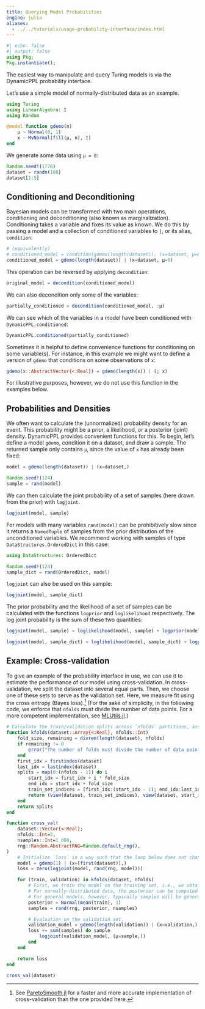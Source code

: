 ```yaml
---
title: Querying Model Probabilities
engine: julia
aliases:
  - ../../tutorials/usage-probability-interface/index.html
---
```


```julia
#| echo: false
#| output: false
using Pkg;
Pkg.instantiate();
```

The easiest way to manipulate and query Turing models is via the DynamicPPL probability interface.

Let's use a simple model of normally-distributed data as an example.

```julia
using Turing
using LinearAlgebra: I
using Random

@model function gdemo(n)
    μ ~ Normal(0, 1)
    x ~ MvNormal(fill(μ, n), I)
end
```

We generate some data using `μ = 0`:

```julia
Random.seed!(1776)
dataset = randn(100)
dataset[1:5]
```

## Conditioning and Deconditioning

Bayesian models can be transformed with two main operations, conditioning and deconditioning (also known as marginalization).
Conditioning takes a variable and fixes its value as known.
We do this by passing a model and a collection of conditioned variables to `|`, or its alias, `condition`:

```julia
# (equivalently)
# conditioned_model = condition(gdemo(length(dataset)), (x=dataset, μ=0))
conditioned_model = gdemo(length(dataset)) | (x=dataset, μ=0)
```

This operation can be reversed by applying `decondition`:

```julia
original_model = decondition(conditioned_model)
```

We can also decondition only some of the variables:

```julia
partially_conditioned = decondition(conditioned_model, :μ)
```

We can see which of the variables in a model have been conditioned with `DynamicPPL.conditioned`:

```julia
DynamicPPL.conditioned(partially_conditioned)
```

::: {.callout-note}
Sometimes it is helpful to define convenience functions for conditioning on some variable(s).
For instance, in this example we might want to define a version of `gdemo` that conditions on some observations of `x`:

```julia
gdemo(x::AbstractVector{<:Real}) = gdemo(length(x)) | (; x)
```

For illustrative purposes, however, we do not use this function in the examples below.
:::

## Probabilities and Densities

We often want to calculate the (unnormalized) probability density for an event.
This probability might be a prior, a likelihood, or a posterior (joint) density.
DynamicPPL provides convenient functions for this.
To begin, let's define a model `gdemo`, condition it on a dataset, and draw a sample.
The returned sample only contains `μ`, since the value of `x` has already been fixed:

```julia
model = gdemo(length(dataset)) | (x=dataset,)

Random.seed!(124)
sample = rand(model)
```

We can then calculate the joint probability of a set of samples (here drawn from the prior) with `logjoint`.

```julia
logjoint(model, sample)
```

For models with many variables `rand(model)` can be prohibitively slow since it returns a `NamedTuple` of samples from the prior distribution of the unconditioned variables.
We recommend working with samples of type `DataStructures.OrderedDict` in this case:

```julia
using DataStructures: OrderedDict

Random.seed!(124)
sample_dict = rand(OrderedDict, model)
```

`logjoint` can also be used on this sample:

```julia
logjoint(model, sample_dict)
```

The prior probability and the likelihood of a set of samples can be calculated with the functions `logprior` and `loglikelihood` respectively.
The log joint probability is the sum of these two quantities:

```julia
logjoint(model, sample) ≈ loglikelihood(model, sample) + logprior(model, sample)
```

```julia
logjoint(model, sample_dict) ≈ loglikelihood(model, sample_dict) + logprior(model, sample_dict)
```

## Example: Cross-validation

To give an example of the probability interface in use, we can use it to estimate the performance of our model using cross-validation.
In cross-validation, we split the dataset into several equal parts.
Then, we choose one of these sets to serve as the validation set.
Here, we measure fit using the cross entropy (Bayes loss).[^1]
(For the sake of simplicity, in the following code, we enforce that `nfolds` must divide the number of data points.
For a more competent implementation, see [MLUtils.jl](https://juliaml.github.io/MLUtils.jl/dev/api/#MLUtils.kfolds).)

```julia
# Calculate the train/validation splits across `nfolds` partitions, assume `length(dataset)` divides `nfolds`
function kfolds(dataset::Array{<:Real}, nfolds::Int)
    fold_size, remaining = divrem(length(dataset), nfolds)
    if remaining != 0
        error("The number of folds must divide the number of data points.")
    end
    first_idx = firstindex(dataset)
    last_idx = lastindex(dataset)
    splits = map(0:(nfolds - 1)) do i
        start_idx = first_idx + i * fold_size
        end_idx = start_idx + fold_size
        train_set_indices = [first_idx:(start_idx - 1); end_idx:last_idx]
        return (view(dataset, train_set_indices), view(dataset, start_idx:(end_idx - 1)))
    end
    return splits
end

function cross_val(
    dataset::Vector{<:Real};
    nfolds::Int=5,
    nsamples::Int=1_000,
    rng::Random.AbstractRNG=Random.default_rng(),
)
    # Initialize `loss` in a way such that the loop below does not change its type
    model = gdemo(1) | (x=[first(dataset)],)
    loss = zero(logjoint(model, rand(rng, model)))

    for (train, validation) in kfolds(dataset, nfolds)
        # First, we train the model on the training set, i.e., we obtain samples from the posterior.
        # For normally-distributed data, the posterior can be computed in closed form.
        # For general models, however, typically samples will be generated using MCMC with Turing.
        posterior = Normal(mean(train), 1)
        samples = rand(rng, posterior, nsamples)

        # Evaluation on the validation set.
        validation_model = gdemo(length(validation)) | (x=validation,)
        loss += sum(samples) do sample
            logjoint(validation_model, (μ=sample,))
        end
    end

    return loss
end

cross_val(dataset)
```

[^1]: See [ParetoSmooth.jl](https://github.com/TuringLang/ParetoSmooth.jl) for a faster and more accurate implementation of cross-validation than the one provided here.
